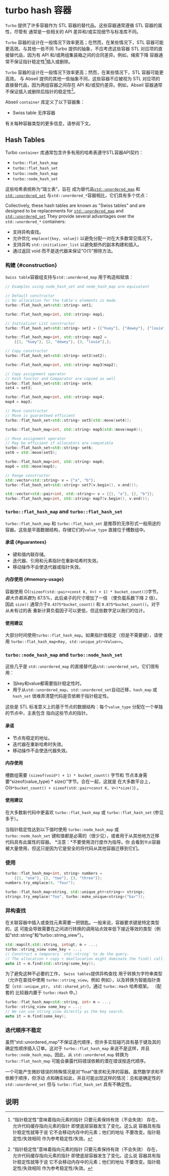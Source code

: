 
# turbo hash 容器

`Turbo` 提供了许多容器作为 STL 容器的替代品。这些容器通常遵循 STL 容器的属性，尽管有
通常是一些相关的 API 差异和/或实现细节与标准库不同。

`Turbo` 容器的设计在一般情况下效率更高；在然而，在某些情况下，STL 容器可能更高效。与其他一些不同
Turbo 提供的抽象，不应考虑这些容器 STL 对应项的直接替代品，因为有 API 和/或两组集装箱之间的合同差异。例如，绳索下降
容器通常不保证指针稳定性[^pointer-stability]插入或删除。

`Turbo` 容器的设计在一般情况下效率更高；然而，在某些情况下，STL 容器可能更高效。
与 Abseil 提供的其他一些抽象不同，这些容器不应被视为 STL 对应项的直接替代品，因为两组容器之间存在 API 和/或契约差异。例如，Abseil 容器通常不保证插入或删除后指针的稳定性[^pointer-stability]。

Abseil `container` 库定义了以下容器集：
* Swiss table 无序容器

有关每种容器类型的更多信息，请参阅下文。

## Hash Tables

Turbo `container` 库通常包含许多有用的哈希表遵守STL容器API契约：

*   `turbo::flat_hash_map`
*   `turbo::flat_hash_set`
*   `turbo::node_hash_map`
*   `turbo::node_hash_set`

这些哈希表统称为“瑞士表”，旨在
成为替代品[`std::unordered_map`](https://en.cppreference.com/w/cpp/container/unordered_map) 和 [`std::unordered_set`](https://en.cppreference.com/w/cpp/container/unordered_set)
与`std::unordered_*`容器相比，它们具有多个优点：

Collectively, these hash tables are known as "Swiss tables" and are designed to
be replacements for
[`std::unordered_map`](https://en.cppreference.com/w/cpp/container/unordered_map)
and [`std::unordered_set`](https://en.cppreference.com/w/cpp/container/unordered_set)
They provide several advantages over the `std::unordered_*` containers:

* 支持异构查找。
* 允许优化 `emplace({key, value})` 以避免分配一对在大多数常见情况下。
* 支持异构 `std::initializer_list` 以避免额外的副本构建和插入。
* 通过返回 void 而不是迭代器来保证“O(1)”擦除方法。

### 构建 {#construction}

`Swiss table`容器组支持与`std::unordered_map` 用于构造和赋值：

```c++
// Examples using node_hash_set and node_hash_map are equivalent

// Default constructor
// No allocation for the table's elements is made.
turbo::flat_hash_set<std::string> set1;

turbo::flat_hash_map<int, std::string> map1;

// Initializer List constructor
turbo::flat_hash_set<std::string> set2 = {{"huey"}, {"dewey"}, {"louie"},};

turbo::flat_hash_map<int, std::string> map2 =
    {{1, "huey"}, {2, "dewey"}, {3, "louie"},};

// Copy constructor
turbo::flat_hash_set<std::string> set3(set2);

turbo::flat_hash_map<int, std::string> map3(map2);

// Copy assignment operator
// Hash functor and Comparator are copied as well
turbo::flat_hash_set<std::string> set4;
set4 = set3;

turbo::flat_hash_map<int, std::string> map4;
map4 = map3;

// Move constructor
// Move is guaranteed efficient
turbo::flat_hash_set<std::string> set5(std::move(set4));

turbo::flat_hash_map<int, std::string> map5(std::move(map4));

// Move assignment operator
// May be efficient if allocators are compatible
turbo::flat_hash_set<std::string> set6;
set6 = std::move(set5);

turbo::flat_hash_map<int, std::string> map6;
map6 = std::move(map5);

// Range constructor
std::vector<std::string> v = {"a", "b"};
turbo::flat_hash_set<std::string> set7(v.begin(), v.end());

std::vector<std::pair<int, std::string>> v = {{1, "a"}, {2, "b"}};
turbo::flat_hash_map<int, std::string> map7(v.begin(), v.end());
```

### `turbo::flat_hash_map` and `turbo::flat_hash_set`

`turbo::flat_hash_map` 和 `turbo::flat_hash_set` 是推荐的无序形式一般用途的容器。这些是平面数据结构，存储它们的`value_type` 直接位于槽数组中。

#### 承诺 {#guarantees}

* 键和值内联存储。
* 迭代器、引用和元素指针在重新哈希时失效。
* 移动操作不会使迭代器或指针失效。


#### 内存使用 {#memory-usage}


<FlatHashMap />

容器使用 O(`(sizeof(std::pair<const K, V>) + 1) * bucket_count()`)字节。 *最大负载系数*为 87.5%，此后桌子的尺寸增加了一倍
（使负载系数下降 2 倍）。因此 `size()` 通常介于`0.4375*bucket_count()` 和 `0.875*bucket_count()`。对于从未有过的表
重新计算负载因子可以更低，但这些数字足以我们的估计。

#### 使用建议

大部分时间使用`turbo::flat_hash_map`。如果指针值稳定（但是不需要键），请使用 `turbo::flat_hash_map<Key, std::unique_ptr<Value>>`。

### `turbo::node_hash_map` and `turbo::node_hash_set`

这些几乎是 `std::unordered_map` 的直接替代品`std::unordered_set`。它们很有用：

* 当key和value都需要指针稳定性时。
* 用于从`std::unordered_map`、`std::unordered_set`自动迁移，`hash_map` 或 `hash_set` 很难弄清楚代码是否依赖于指针稳定性。

这些是 STL 标准意义上的基于节点的数据结构：每个`value_type` 分配在一个单独的节点中，主表包含
指向这些节点的指针。

#### 承诺

* 节点有稳定的地址。
* 迭代器在重新哈希时失效。
* 移动操作不会使迭代器失效。

#### 内存使用


<NodeHashMap />

槽数组需要 `(sizeof(void*) + 1) * bucket_count()` 字节和
节点本身需要“sizeof(value_type) * size()”字节。合在一起，这就是
在大多数平台上，O(`9*bucket_count() + sizeof(std::pair<const K, V>)*size()`) 。

#### 使用建议

在大多数新代码中更喜欢 `turbo::flat_hash_map` 或 `turbo::flat_hash_set` (参见
多于）。

当指针稳定性达到以下值时使用 `turbo::node_hash_map` 或 `turbo::node_hash_set`
键和值都是必需的（很少见），或者用于从其他地方迁移代码具有此属性的容器。 *注意：*不要使用流行度作为指导。你
会看到`节点`容器被大量使用，但这只是因为它是安全的将代码从其他容器迁移到它们。

### 使用

```cpp
turbo::flat_hash_map<int, string> numbers =
    {{1, "one"}, {2, "two"}, {3, "three"}};
numbers.try_emplace(4, "four");

turbo::flat_hash_map<string, std::unique_ptr<string>> strings;
strings.try_emplace("foo", turbo::make_unique<string>("bar"));
```

### 异构查找

在关联容器中插入或查找元素需要一把钥匙。一般来说，容器要求键是特定类型的，这
可能会导致需要在之间进行转换的调用站点效率低下接近等效的类型（例如“std::string”和“turbo::string_view”）。

```cpp
std::map&lt;std::string, int&gt; m = ...;
turbo::string_view some_key = ...;
// Construct a temporary `std::string` to do the query.
// The allocation + copy + deallocation might dominate the find() call.
auto it = m.find(std::string(some_key));
```

为了避免这种不必要的工作， `Swiss tables`提供异构查找
用于转换为字符串类型（允许在查找中使用 `turbo::string_view`，例如
例如），以及转换为智能指针类型（`std::unique_ptr`，
`std::shared_ptr`)，通过 `turbo::Hash` 哈希框架。 （配套的
比较器内置于 `turbo::Hash` 中。）

```cpp
turbo::flat_hash_map<std::string, int> m = ...;
turbo::string_view some_key = ...;
// We can use string_view directly as the key search.
auto it = m.find(some_key);
```

### 迭代顺序不稳定

虽然“std::unordered_map”不保证迭代顺序，但许多实现碰巧具有基于键及其的确定性顺序插入订单。这对于 `turbo::flat_hash_map` 来说不是这样，并且
`turbo::node_hash_map`。因此，从 `std::unordered_map` 转换为`turbo::flat_hash_map` 可能会暴露代码错误依赖的潜在错误按迭代顺序。

一个可能产生微妙错误的特殊情况是对“float”值求和无序的容器。虽然数学求和不依赖于顺序，但浮动
点和确实如此，并且可能出现这样的情况：总和是确定性的`std::unordered_set` 但与 `turbo::flat_hash_set` 具有不确定性。

## 说明

[^pointer-stability]: “指针稳定性”意味着指向元素的指针
    只要元素保持有效（不会失效）
    存在，允许代码缓存指向元素的指针
    即使底层容器发生了变化。这么说
    容器具有指针稳定性就等于说
    它不会移动内存中的元素；他们的地址
    不要改变。指针稳定性/失效相同
    作为参考稳定性/失效。
